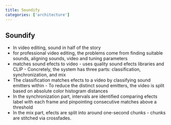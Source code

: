 ```yaml
---
title: Soundify
categories: ['architecture']
---
```


## Soundify
- In video editing, sound in half of the story
- for professional video editing, the problems come from finding suitable sounds, aligning sounds, video and tuning parameters
- matches sound efects to video - uses quality sound efects libraries and CLIP - Concretely, the system has three parts: classification, synchronization, and mix
- The classification matches efects to a video by classifying sound emitters within - To reduce the distinct sound emitters, the video is split based on absolute color histogram distances
- In the synchronization part, intervals are identified comparing efects label with each frame and pinpointing consecutive matches above a threshold
- In the mix part, efects are split into around one-second chunks - chunks are stitched via crossfades.




